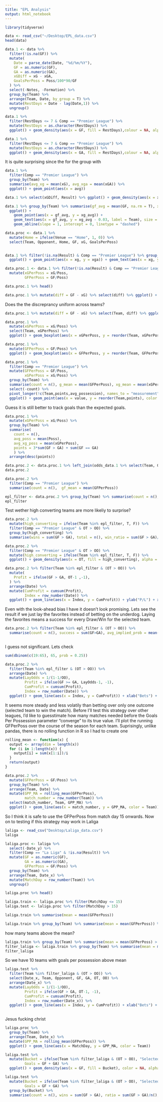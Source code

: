 ```yaml
---
title: "EPL Analysis"
output: html_notebook
---
```


```r
library(tidyverse)

data <- read_csv("~/Desktop/EPL_data.csv")
head(data)
```

```r

data.1 <- data %>%
  filter(!is.na(GF)) %>%
  mutate(
    Date = parse_date(Date, "%d/%m/%Y"),
    GF = as.numeric(GF),
    GA = as.numeric(GA),
    xGDiff = xG - xGA,
    GoalsPerPoss = Poss/100*90/GF
  ) %>%
  select(-Notes, -Formation) %>%
  group_by(Team) %>%
  arrange(Team, Date, by_group = T) %>%
  mutate(RestDays = Date - lag(Date,1)) %>%
  ungroup()

```





```r

data.1 %>% 
  filter(RestDays <= 7 & Comp == "Premier League") %>%
  mutate(RestDays = as.character(RestDays)) %>% 
  ggplot() + geom_density(aes(x = GF, fill = RestDays),colour = NA, alpha = 0.3) + scale_x_continuous(breaks = seq(0,8, by = 1))

```

```r

data.1 %>% 
  filter(RestDays <= 7 & Comp == "Premier League") %>%
  mutate(RestDays = as.character(RestDays)) %>% 
  ggplot() + geom_density(aes(x = GA, fill = RestDays),colour = NA, alpha = 0.3) + scale_x_continuous(breaks = seq(0,8, by = 1))

```
It is quite surprising since the for the group with

```r

data.1 %>%
  filter(Comp == "Premier League") %>%
  group_by(Team) %>%
  summarise(avg_xg = mean(xG), avg_xga = mean(xGA)) %>%
  ggplot() + geom_point(aes(x = avg))


```

```r

data.1 %>% select(xGDiff, Result) %>% ggplot() + geom_density(aes(x = xGDiff, color = Result))

```
```r

data.1 %>% group_by(Team) %>% summarise(gf_avg = mean(GF, na.rm = T), xg_avg = mean(xG, na.rm = T)) %>% 
  ggplot() + 
    geom_point(aes(x = gf_avg, y = xg_avg)) + 
    geom_text(aes(x = gf_avg, y = xg_avg - 0.03, label = Team), size = 2.5) + 
    geom_abline(slope = 1, intercept = 0, linetype = "dashed")

```
```r
data.proc <- data.1 %>%
  mutate(Home = ifelse(Venue == "Home", 1, 0)) %>%
  select(Team, Opponent, Home, GF, xG, GoalsPerPoss)
  
```



```r

data.1 %>% filter(!is.na(Result) & Comp == "Premier League") %>% group_by(Team) %>% summarise(xg = sum(xG), gf = sum(GF), xga = sum(xGA),ga = sum(GA)) %>%
  ggplot() + geom_point(aes(x = xg, y = xga)) + geom_text(aes(x = xg, y = xga-1, label = Team), size = 2.5) + geom_abline(intercept = 0, slope = -1, linetype = "dashed")

```
```r

data.proc.1 <- data.1 %>% filter(!is.na(Result) & Comp == "Premier League") %>%select(Date, Team, Opponent, Comp, Venue, GF, GA, Poss, xG, xGA) %>%
  mutate(xGPerPoss = xG/Poss,
         GFPerPoss = GF/Poss)

data.proc.1 %>% head()

```


```r

data.proc.1 %>% mutate(diff = GF - xG) %>% select(diff) %>% ggplot() + geom_histogram(aes(x = diff))

```
Does the the discreprancy uniform across teams?

```r

data.proc.1 %>% mutate(diff = GF - xG) %>% select(Team, diff) %>% ggplot() + geom_boxplot(aes(x = diff, y = reorder(Team, diff))) + xlab("GF - xG") + ylab("Team")

```
```r

data.proc.1 %>% 
  mutate(xGPerPoss = xG/Poss) %>% 
  select(Team, xGPerPoss) %>% 
  ggplot() + geom_boxplot(aes(x = xGPerPoss, y = reorder(Team, xGPerPoss))) + ylab("Team") + xlab("xG Per Possession")

```
```r

data.proc.1 %>%
  mutate(GFPerPoss = GF/Poss) %>%
  ggplot() + geom_boxplot(aes(x = GFPerPoss, y = reorder(Team, GFPerPoss))) + ylab("Team") + xlab("Goals Per Possession")

```
```r

data.proc.1 %>%
  filter(Comp == "Premier League") %>%
  mutate(GFPerPoss = GF/Poss,
         xGPerPoss = xG/Poss) %>%
  group_by(Team) %>%
  summarise(count = n(), g_mean = mean(GFPerPoss), xg_mean = mean(xGPerPoss), points = 3*sum(GF > GA) + sum(GF == GA), avg_possession = mean(Poss)) %>%
  select(-count) %>%
  pivot_longer(!c(Team,points,avg_possession), names_to = "measurement", values_to = "value") %>%
  ggplot() + geom_point(aes(x = value, y = reorder(Team,points), color = avg_possession, shape = measurement))

```
Guess it is still better to track goals than the expected goals.



```r

data.proc.1 %>%
  mutate(xGPerPoss = xG/Poss) %>% 
  group_by(Team) %>% 
  summarise(
    count = n(), 
    avg_poss = mean(Poss), 
    avg_xg_poss = mean(xGPerPoss),
    points = 3*sum(GF > GA) + sum(GF == GA)
    ) %>% 
  arrange(desc(points))

```
```r

data.proc.2 <- data.proc.1 %>% left_join(odds_data.1 %>% select(Team, Opponent, Venue, OT, OD, OO, `P>2.5`, `P<2.5`), by = c("Team" = "Team", "Opponent" = "Opponent", "Venue" = "Venue"))
data.proc.2


```

```r

data.proc.2 %>%
  filter(Comp == "Premier League") %>%
  summarise(count = n(),  gf_mean = mean(GFPerPoss))

```


```r

epl_filter <- data.proc.2 %>% group_by(Team) %>% summarise(count = n(), gf_mean = mean(GFPerPoss)) %>% filter(gf_mean >= 0.02957445) %>% pull(Team)
epl_filter

```

Test wether high converting teams are more likeliy to surprise?
```r

data.proc.2 %>%
  mutate(high_converting = ifelse(Team %in% epl_filter, T, F)) %>%
  filter(Comp == "Premier League" & OT > OO) %>%
  group_by(high_converting) %>%
  summarise(wins = sum(GF > GA), total = n(), win_ratio = sum(GF > GA)/n(), avg_odds = mean(OT))

```

```r
data.proc.2 %>%
  filter(Comp == "Premier League" & OT > OO) %>%
  mutate(high_converting = ifelse(Team %in% epl_filter, T, F)) %>%
  ggplot() + geom_density(aes(x = OT, fill = high_converting), alpha = 0.5,colour = NA) + xlab("Odds")
```




```r

data.proc.2 %>% filter(Team %in% epl_filter & (OT > OO)) %>%
  mutate(
    Profit = ifelse(GF > GA, OT-1 ,-1),
  ) %>%
  arrange(Date) %>%
  mutate(CumProfit = cumsum(Profit),
         Index = row_number(Date)) %>%
  ggplot() + geom_line(aes(x = Index, y = CumProfit)) + ylab("P/L") + xlab("Bets")

```

Even with the look-ahead bias I have it doesn't look promising. Lets see the result if we just lay the favorites instead of betting on the underdog. Laying the favorites means a success for every Draw/Win for the selected team.

```r

data.proc.2 %>% filter(Team %in% epl_filter & (OT > OO)) %>%
  summarise(count = n(), success = sum(GF>GA), avg_implied_prob = mean(1/OT))
  

```

I guess not significant. Lets check

```r
sum(dbinom(c(19:65), 65, prob = 0.25))
```




```r


data.proc.2 %>%
  filter(Team %in% epl_filter & (OT > OO)) %>%
  arrange(Date) %>%
  mutate(LayOdds = 1/(1-1/OO),
         Profit = ifelse(GF >= GA, LayOdds-1, -1),
         CumProfit = cumsum(Profit),
         Index = row_number(Date)) %>%
  ggplot() + geom_line(aes(x = Index, y = CumProfit)) + xlab("Bets") + ylab("P/L")

```

It seems more steady and less volatily than betting over only one outcome (selected team to win the match).
Before I'll test this strategy over other leagues, I'd like to guesstimate how many matches needed before the Goals Per Possession parameter "converge" to its true value.
I'll plot the running GFPerPoss over the course of the season for each team. Suprisingly, unlike pandas, there is no rolling function in R so I had to create one

```r
rolling_mean <- function(x) {
  output <- array(dim = length(x))
  for (i in 1:length(x)) {
    output[i] = sum(x[1:i])/i
  }
  return(output)
}
```


```r

data.proc.2 %>%
  mutate(GFPerPoss = GF/Poss) %>%
  group_by(Team) %>%
  arrange(Team, Date) %>%
  mutate(GPP_MA = rolling_mean(GFPerPoss),
         match_number = row_number(Team)) %>%
  select(match_number, Team, GPP_MA) %>%
  ggplot() + geom_line(aes(x = match_number, y = GPP_MA, color = Team))

```

So I think it is safe to use the GFPerPoss from match day 15 onwards.
Now on to testing if this strategy may work in Laliga

```r

laliga <- read_csv("Desktop/Laliga_data.csv")
laliga

```

```r

laliga.proc <- laliga %>%
  select(-Date_y) %>%
  filter(Comp == "La Liga" & !is.na(Result)) %>%
  mutate(GF = as.numeric(GF),
         GA = as.numeric(GA),
         GFPerPoss = GF/Poss) %>%
  group_by(Team) %>%
  arrange(Team, Date_x) %>%
  mutate(MatchDay = row_number(Team)) %>%
  ungroup()

laliga.proc %>% head()

```

```r

laliga.train <- laliga.proc %>% filter(MatchDay <= 15)
laliga.test <- laliga.proc %>% filter(MatchDay > 15)

laliga.train %>% summarise(mean = mean(GFPerPoss))

```

```r

laliga.train %>% group_by(Team) %>% summarise(mean = mean(GFPerPoss)) %>% summarise(mean = mean(mean))

```


how many teams above the mean?

```r

laliga.train %>% group_by(Team) %>% summarise(mean = mean(GFPerPoss) > 0.0253) %>% pull(mean) %>% sum()
filter_laliga <- laliga.train %>% group_by(Team) %>% summarise(mean = mean(GFPerPoss)) %>% filter(mean > 0.0253) %>% pull(Team)
filter_laliga
```

So we have 10 teams with goals per possession above mean

```r



laliga.test %>%
  filter(Team %in% filter_laliga & (OT > OO)) %>%
  select(Date_x, Team, Opponent, GF, GA, OT, OO) %>%
  arrange(Date_x) %>%
  mutate(LayOdds = 1/(1-1/OO),
         Profit = ifelse(GF > GA, OT-1, -1),
         CumProfit = cumsum(Profit),
         Index = row_number(Date_x)) %>%
  ggplot() + geom_line(aes(x = Index, y = CumProfit)) + xlab("Bets") + ylab("P/L")
  
```
Jesus fucking christ

```r

laliga.proc %>%
  group_by(Team) %>%
  arrange(Team, Date_x) %>%
  mutate(GPP_MA = rolling_mean(GFPerPoss)) %>%
  ggplot() + geom_line(aes(x = MatchDay, y = GPP_MA, color = Team))
```


```r

laliga.test %>%
  mutate(Bucket = ifelse(Team %in% filter_laliga & (OT > OO), "Selected", "Unselected"),
         Goals = GF + GA) %>%
  ggplot() + geom_density(aes(x = GF, fill = Bucket), color = NA, alpha = 0.5) + xlab("Goals For")

```
```r

laliga.test %>%
  mutate(Bucket = ifelse(Team %in% filter_laliga & (OT > OO), "Selected", "Unselected"),
         Goals = GF + GA) %>%
  group_by(Bucket) %>%
  summarise(count = n(), wins = sum(GF > GA), ratio = sum(GF > GA)/n(), avg_odds = mean(1/OT), draws = sum(GF == GA), draw_odds = mean(1/OD))

```







